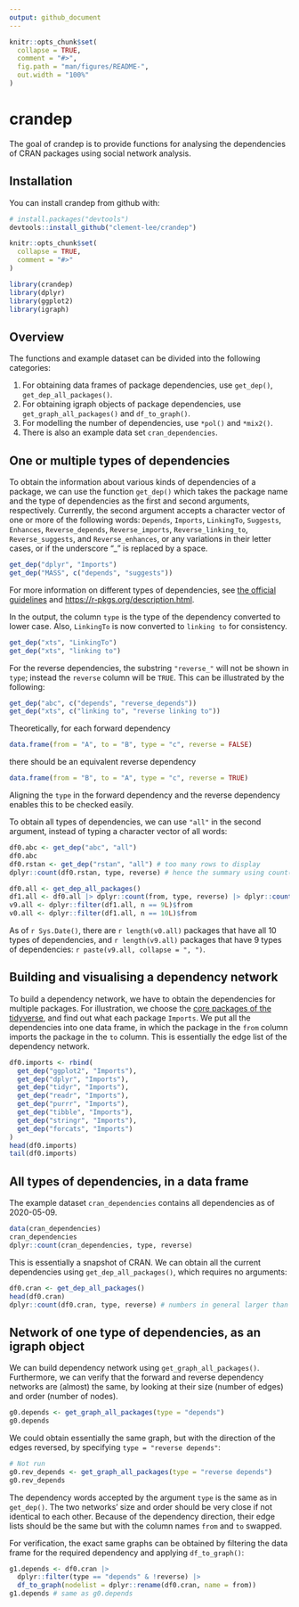```yaml
---
output: github_document
---
```


<!-- README.md is generated from README.Rmd. Please edit that file -->

```r
knitr::opts_chunk$set(
  collapse = TRUE,
  comment = "#>",
  fig.path = "man/figures/README-",
  out.width = "100%"
)
```
# crandep

<!-- badges: start -->
<!-- badges: end -->

The goal of crandep is to provide functions for analysing the dependencies of CRAN packages using social network analysis. 





## Installation
You can install crandep from github with:

```r
# install.packages("devtools")
devtools::install_github("clement-lee/crandep")
```

```r
knitr::opts_chunk$set(
  collapse = TRUE,
  comment = "#>"
)
```

```r
library(crandep)
library(dplyr)
library(ggplot2)
library(igraph)
```





## Overview
The functions and example dataset can be divided into the following categories:

1. For obtaining data frames of package dependencies, use `get_dep()`, `get_dep_all_packages()`.
2. For obtaining igraph objects of package dependencies, use `get_graph_all_packages()` and `df_to_graph()`.
3. For modelling the number of dependencies, use `*pol()` and `*mix2()`.
4. There is also an example data set `cran_dependencies`.





## One or multiple types of dependencies
To obtain the information about various kinds of dependencies of a package, we can use the function `get_dep()` which takes the package name and the type of dependencies as the first and second arguments, respectively. Currently, the second argument accepts a character vector of one or more of the following words: `Depends`, `Imports`, `LinkingTo`, `Suggests`, `Enhances`, `Reverse_depends`, `Reverse_imports`, `Reverse_linking_to`, `Reverse_suggests`, and `Reverse_enhances`, or any variations in their letter cases, or if the underscore "_" is replaced by a space.

```r
get_dep("dplyr", "Imports")
get_dep("MASS", c("depends", "suggests"))
```

For more information on different types of dependencies, see [the official guidelines](https://cran.r-project.org/doc/manuals/r-release/R-exts.html#Package-Dependencies) and [https://r-pkgs.org/description.html](https://r-pkgs.org/description.html).

In the output, the column `type` is the type of the dependency converted to lower case. Also, `LinkingTo` is now converted to `linking to` for consistency.

```r
get_dep("xts", "LinkingTo")
get_dep("xts", "linking to")
```

For the reverse dependencies, the substring `"reverse_"` will not be shown in `type`; instead the `reverse` column will be `TRUE`. This can be illustrated by the following:

```r
get_dep("abc", c("depends", "reverse_depends"))
get_dep("xts", c("linking to", "reverse linking to"))
```
Theoretically, for each forward dependency
```r
data.frame(from = "A", to = "B", type = "c", reverse = FALSE)
```
there should be an equivalent reverse dependency
```r
data.frame(from = "B", to = "A", type = "c", reverse = TRUE)
```
Aligning the `type` in the forward dependency and the reverse dependency enables this to be checked easily.

To obtain all types of dependencies, we can use `"all"` in the second argument, instead of typing a character vector of all words:

```r
df0.abc <- get_dep("abc", "all")
df0.abc
df0.rstan <- get_dep("rstan", "all") # too many rows to display
dplyr::count(df0.rstan, type, reverse) # hence the summary using count()
```

```r
df0.all <- get_dep_all_packages()
df1.all <- df0.all |> dplyr::count(from, type, reverse) |> dplyr::count(from)
v9.all <- dplyr::filter(df1.all, n == 9L)$from
v0.all <- dplyr::filter(df1.all, n == 10L)$from
```

As of `r Sys.Date()`, there are `r length(v0.all)` packages that have all 10 types of dependencies, and `r length(v9.all)` packages that have 9 types of dependencies: `r paste(v9.all, collapse = ", ")`.





## Building and visualising a dependency network
To build a dependency network, we have to obtain the dependencies for multiple packages. For illustration, we choose the [core packages of the tidyverse](https://www.tidyverse.org/packages/), and find out what each package `Imports`. We put all the dependencies into one data frame, in which the package in the `from` column imports the package in the `to` column. This is essentially the edge list of the dependency network.

```r
df0.imports <- rbind(
  get_dep("ggplot2", "Imports"),
  get_dep("dplyr", "Imports"),
  get_dep("tidyr", "Imports"),
  get_dep("readr", "Imports"),
  get_dep("purrr", "Imports"),
  get_dep("tibble", "Imports"),
  get_dep("stringr", "Imports"),
  get_dep("forcats", "Imports")
)
head(df0.imports)
tail(df0.imports)
```





## All types of dependencies, in a data frame
The example dataset `cran_dependencies` contains all dependencies as of 2020-05-09.
```r
data(cran_dependencies)
cran_dependencies
dplyr::count(cran_dependencies, type, reverse)
```

This is essentially a snapshot of CRAN. We can obtain all the current dependencies using `get_dep_all_packages()`, which requires no arguments:
```r
df0.cran <- get_dep_all_packages()
head(df0.cran)
dplyr::count(df0.cran, type, reverse) # numbers in general larger than above
```





## Network of one type of dependencies, as an igraph object
We can build dependency network using `get_graph_all_packages()`. Furthermore, we can verify that the forward and reverse dependency networks are (almost) the same, by looking at their size (number of edges) and order (number of nodes).
```r
g0.depends <- get_graph_all_packages(type = "depends")
g0.depends
```

We could obtain essentially the same graph, but with the direction of the edges reversed, by specifying `type = "reverse depends"`:
```r
# Not run
g0.rev_depends <- get_graph_all_packages(type = "reverse depends")
g0.rev_depends
```
The dependency words accepted by the argument `type` is the same as in `get_dep()`. The two networks' size and order should be very close if not identical to each other. Because of the dependency direction, their edge lists should be the same but with the column names `from` and `to` swapped.

For verification, the exact same graphs can be obtained by filtering the data frame for the required dependency and applying `df_to_graph()`:
```r
g1.depends <- df0.cran |>
  dplyr::filter(type == "depends" & !reverse) |>
  df_to_graph(nodelist = dplyr::rename(df0.cran, name = from))
g1.depends # same as g0.depends
```
